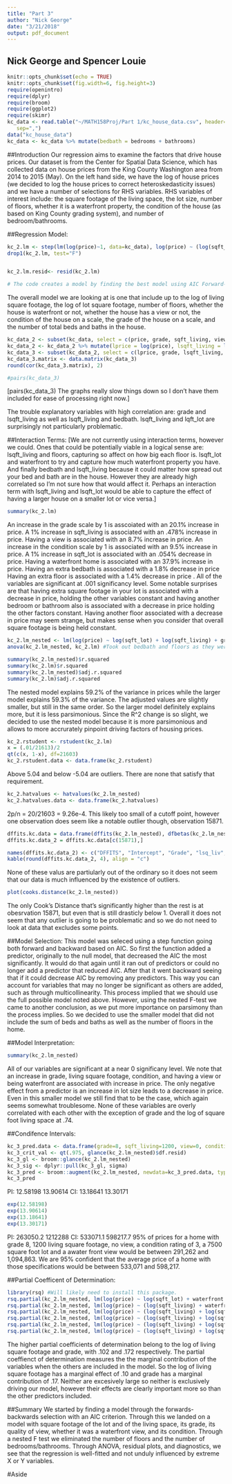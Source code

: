 ```yaml
---
title: "Part 3"
author: "Nick George"
date: "3/21/2018"
output: pdf_document
---
```

## Nick George and Spencer Louie 
```r
knitr::opts_chunk$set(echo = TRUE)
knitr::opts_chunk$set(fig.width=6, fig.height=3)
require(openintro)
require(dplyr)
require(broom)
require(ggplot2)
require(skimr)
kc_data <- read.table("~/MATH158Proj/Part 1/kc_house_data.csv", header=TRUE,
   sep=",")
data("kc_house_data")
kc_data <- kc_data %>% mutate(bedbath = bedrooms + bathrooms)

```

##Introduction
Our regression aims to examine the factors that drive house prices. Our dataset is from the Center for Spatial Data Science, which has collected data on house prices from the King County Washington area from 2014 to 2015 (May). On the left hand side, we have the log of house prices (we decided to log the house prices to correct heteroskedasticity issues) and we have a number of selections for RHS variables. RHS variables of interest include: the square footage of the living space, the lot size, number of floors, whether it is a waterfront property, the condition of the house (as based on King County grading system), and number of bedroom/bathrooms.

##Regression Model:
```r
kc_2.lm <- step(lm(log(price)~1, data=kc_data), log(price) ~ (log(sqft_living) + log(sqft_lot) + floors + waterfront + view + condition + grade + bedbath), direction="both", trace=1)
drop1(kc_2.lm, test="F") 


kc_2.lm.resid<- resid(kc_2.lm)

# The code creates a model by finding the best model using AIC Forward-Backward Stepwise selection, then drop1 checks to see if any of the variables are low in significancy. This does not include interaction terms because when I used them the model was huge, so we can add them more selectively later. 


```
The overall model we are looking at is one that include up to the log of living square footage, the log of lot square footage, number of floors, whether the house is waterfront or not, whether the house has a view or not, the condition of the house on a scale, the grade of the house on a scale, and the number of total beds and baths in the house.  
```r
kc_data_2 <- subset(kc_data, select = c(price, grade, sqft_living, view, condition, sqft_lot, waterfront, bedbath, floors))
kc_data_2 <- kc_data_2 %>% mutate(lprice = log(price), lsqft_living = log(sqft_living), lsqft_lot = log(sqft_lot))
kc_data_3 <- subset(kc_data_2, select = c(lprice, grade, lsqft_living, view, condition, lsqft_lot, waterfront, bedbath, floors))
kc_data_3.matrix <- data.matrix(kc_data_3)
round(cor(kc_data_3.matrix), 2)

#pairs(kc_data_3)
```

[pairs(kc_data_3) The graphs really slow things down so I don't have them included for ease of processing right now.]



The trouble explanatory variables with high correlation are: grade and lsqft_living as well as lsqft_living and bedbath. lsqft_living and lqft_lot are surprisingly not particularly problematic.  

##Interaction Terms:
[We are not currently using interaction terms, however we could. Ones that could be potentially viable in a logical sense are: lsqft_living and floors, capturing so affect on how big each floor is. lsqft_lot and waterfront to try and capture how much waterfront property you have. And finally bedbath and lsqft_living because it could matter how spread out your bed and bath are in the house. However they are already high correlated so I'm not sure how that would affect it. Perhaps an interaction term with lsqft_living and lsqft_lot would be able to capture the effect of having a larger house on a smaller lot or vice versa.]  

```r
summary(kc_2.lm)
```
An increase in the grade scale by 1 is asscoiated with an 20.1% increase in price. A 1% increase in sqft_living is associated with an .478% increase in price. Having a view is associated with an 8.7% increase in price. An increase in the condition scale by 1 is associated with an 9.5% increase in price. A 1% increase in sqft_lot is associated with an .054% decrease in price. Having a waterfront home is associated with an 37.9% increase in price. Having an extra bedbath is associated with a 1.8% decrease in price  Having an extra floor is associated with a 1.4% decrease in price . All of the variables are significant at .001 significancy level. Some notable surprises are that having extra square footage in your lot is associated with a decrease in price, holding the other variables constant and having another bedroom or bathroom also is associated with a decrease in price holding the other factors constant. Having another floor associated with a decrease in price may seem strange, but makes sense when you consider that overall square footage is being held constant. 


```r
kc_2.lm_nested <- lm(log(price) ~ log(sqft_lot) + log(sqft_living) + grade + waterfront + view + condition, data = kc_data)
anova(kc_2.lm_nested, kc_2.lm) #Took out bedbath and floors as they were the least significant in the drop1 F-Test.
```

```r
summary(kc_2.lm_nested)$r.squared
summary(kc_2.lm)$r.squared
summary(kc_2.lm_nested)$adj.r.squared
summary(kc_2.lm)$adj.r.squared

```

The nested model explains 59.2% of the variance in prices while the larger model explains 59.3% of the variance. The adjusted values are slightly smaller, but still in the same order. So the larger model definitely explains more, but it is less parsimonious. Since the R^2 change is so slight, we decided to use the nested model because it is more parsimonious and allows to more accrurately pinpoint driving factors of housing prices.  

```r
kc_2.rstudent <- rstudent(kc_2.lm)
x = (.01/21613)/2
qt(c(x, 1-x), df=21603)
kc_2.rstudent.data <- data.frame(kc_2.rstudent)
```
Above 5.04 and below -5.04 are outliers. There are none that satisfy that requirement. 

```r
kc_2.hatvalues <- hatvalues(kc_2.lm_nested)
kc_2.hatvalues.data <- data.frame(kc_2.hatvalues)
```
2p/n = 20/21603 = 9.26e-4. This likely too small of a cutoff point, however one observation does seem like a notable outlier though, observation 15871. 

```r
dffits.kc.data = data.frame(dffits(kc_2.lm_nested), dfbetas(kc_2.lm_nested), cooks.distance(kc_2.lm_nested))
dffits.kc.data_2 = dffits.kc.data[c(15871),]
```

```r
names(dffits.kc.data_2) <- c("DFFITS", "Intercept", "Grade", "lsq_liv", "View", "Condition", "lsq_lot", "Waterfront", "Cook's")
kable(round(dffits.kc.data_2, 4), align = "c")
```
None of these valus are partiularly out of the ordinary so it does not seem that our data is much influenced by the existence of outliers. 
  
```r
plot(cooks.distance(kc_2.lm_nested))
```
  
The only Cook's Distance that's significantly higher than the rest is at obesrvation 15871, but even that is still drasticly below 1. Overall it does not seem that any outlier is going to be problematic and so we do not need to look at data that excludes some points. 

##Model Selection:
This model was seleced using a step function going both forward and backward based on AIC. So first the function added a predictor, originally to the null model, that decreased the AIC the most significantly. It would do that again until it ran out of predictors or could no longer add a predictor that reduced AIC. After that it went backward seeing that if it could decrease AIC by removing any predictors. This way you can account for variables that may no longer be significant as others are added, such as through multicollinearity. This process implied that we should use the full possible model noted above. However, using the nested F-test we came to another conclusion, as we put more importance on parsimony than the process implies. So we decided to use the smaller model that did not include the sum of beds and baths as well as the number of floors in the home. 

##Model Interpretation:
```r
summary(kc_2.lm_nested)
```
All of our variables are significant at a near 0 significany level. We note that an increase in grade, living square footage, condition, and having a view or being waterfront are associated with increase in price. The only negative effect from a predictor is an increase in lot size leads to a decrease in price. Even in this smaller model we still find that to be the case, which again seems somewhat troublesome. None of these variables are overly correlated with each other with the exception of grade and the log of square foot living space at .74.  

##Condifence Intervals:
```r
kc_3_pred.data <- data.frame(grade=8, sqft_living=1200, view=0, condition=3, sqft_lot=7500, waterfront=1)
kc_3_crit_val <- qt(.975, glance(kc_2.lm_nested)$df.resid)
kc_3_gl <- broom::glance(kc_2.lm_nested)
kc_3_sig <- dplyr::pull(kc_3_gl, sigma)
kc_3_pred <- broom::augment(kc_2.lm_nested, newdata=kc_3_pred.data, typepredict = "predict") %>% mutate(.se.pred = sqrt(kc_3_sig^2 + .se.fit^2)) %>% mutate(lower_PI = .fitted - kc_3_crit_val*.se.pred, upper_PI = .fitted + kc_3_crit_val*.se.pred, lower_CI = .fitted - kc_3_crit_val*.se.fit, upper_CI = .fitted + kc_3_crit_val * .se.fit)
kc_3_pred 
```
PI: 12.58198 13.90614
CI: 13.18641  13.30171
```r
exp(12.58198)
exp(13.90614)
exp(13.18641)
exp(13.30171)
```
PI: 263050.2 1212288
CI: 533071.1 598217.7
95% of prices for a home with grade 8, 1200 living square footage, no view, a condition rating of 3, a 7500 square foot lot and a awater front view would be between 291,262 and 1,094,863. We are 95% confident that the average price of a home with those specifications would be between 533,071 and 598,217. 



##Partial Coefficent of Determination:
```r
library(rsq) #Will likely need to install this package. 
rsq.partial(kc_2.lm_nested, lm(log(price) ~ log(sqft_lot) + waterfront + view + condition + grade , data=kc_data), adj=FALSE, type=c("v"))$partial.rsq
rsq.partial(kc_2.lm_nested, lm(log(price) ~ (log(sqft_living) + waterfront + view + condition + grade), data=kc_data), adj=FALSE, type=c("v"))$partial.rsq
rsq.partial(kc_2.lm_nested, lm(log(price) ~ (log(sqft_living) + log(sqft_lot) +  view + condition + grade), data=kc_data), adj=FALSE, type=c("v"))$partial.rsq
rsq.partial(kc_2.lm_nested, lm(log(price) ~ (log(sqft_living) + log(sqft_lot) + waterfront + condition + grade), data=kc_data), adj=FALSE, type=c("v"))$partial.rsq
rsq.partial(kc_2.lm_nested, lm(log(price) ~ (log(sqft_living) + log(sqft_lot) + waterfront + view + grade), data=kc_data), adj=FALSE, type=c("v"))$partial.rsq
rsq.partial(kc_2.lm_nested, lm(log(price) ~ (log(sqft_living) + log(sqft_lot) + waterfront + view + condition), data=kc_data), adj=FALSE, type=c("v"))$partial.rsq
```
The higher partial coefficients of determination belong to the log of living square footage and grade, with .102 and .172 respectively.  The partial coeffienct of determination measures the the marginal contribution of the variables when the others are included in the model. So the log of living square footage has a marginal effect of .10 and grade has a marginal contribution of .17. Neither are excesively large so neither is exclusively driving our model, however their effects are clearly important more so than the other predictors included.  

##Summary
We started by finding a model through the forwards-backwards selection with an AIC criterion. Through this we landed on a model with square footage of the lot and of the living space, its grade, its quality of view, whether it was a waterfront view, and its condition. Through a nested F test we eliminated the number of floors and the number of bedrooms/bathrooms. Through ANOVA, residual plots, and diagnostics, we see that the regression is well-fitted and not unduly influenced by extreme X or Y variables.

#Aside